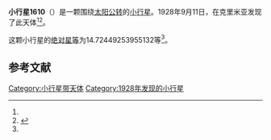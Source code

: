 {{Infobox planet
| bgcolour = #FFFFC0
| name = 1610 Mirnaya
| symbol = 
| image = 
| caption = 
| discovery = yes
| discovery_ref = 
| discoverer = {{link-en|普拉格雅·沙尼|Pelageya Shajn}}
| discovery_site = [[克里米亚|克里米亚]] 
| discovered = 1928年9月11日
| designations = yes
| mp_name = 
| named_after = 
| alt_names = 1928 RT/ 1938 WN / 1964 WD1 / 1972 CF
| mp_category = [[主带小行星|主带小行星]]
| orbit_ref = <ref name="a">[http://ssd.jpl.nasa.gov/sbdb.cgi?sstr=1610 1610 Mirnaya] {{Wayback|url=http://ssd.jpl.nasa.gov/sbdb.cgi?sstr=1610 |date=20210717081733 }}，小行星數據庫瀏覽器（JPL Small-Body Database Browser）－[[美国国家航空航天局|美国国家航空航天局]]喷气推进实验室</ref>
| epoch = 2456400.5 (2013年4月18日更新)
| aphelion = {{convert|2.639651008670783|AU|km|3|abbr=on|lk=out}}
| perihelion = {{convert|1.765726526093453|AU|km|3|abbr=on}}
| semimajor = {{convert|2.202688767382118|AU|km|3|abbr=on}}
| eccentricity = 0.198376751
| period = 1194.065451 [[日|日]]<br />3.27[[儒略年|儒略年]]
| avg_speed = 
| inclination = 2.198896433896195
| asc_node = 359.7701096622101
| mean_anomaly = 
| arg_peri = 14.72449253955132
| satellites = 
| physical_characteristics = yes
| dimensions = 
| mass = 
| density = 
| surface_grav = 
| escape_velocity = 
| sidereal_day = 
| axial_tilt = 
| pole_ecliptic_lat = 
| pole_ecliptic_lon = 
| albedo = 
| temperatures= 
| temp_name1 = 
| mean_temp_1 = 
| max_temp_1 = 
| temp_name2 = 
| max_temp_2 = 
| spectral_type = 
| abs_magnitude = 14.72449253955132
}}

'''小行星1610'''（{{lang-en|1610 Mirnaya}}）是一颗围绕[[太阳|太阳]][[公转|公转]]的[[小行星|小行星]]。1928年9月11日，{{link-en|普拉格雅·沙尼|Pelageya Shajn}}在克里米亚发现了此天体<ref name="a" /><ref>{{cite news|title=小行星列表|url=http://cfa-www.harvard.edu/iau/lists/NumberedMPs.txt|accessdate=2013-07-08|newspaper=哈佛大学|archive-date=2008-05-17|archive-url=https://web.archive.org/web/20080517010638/http://cfa-www.harvard.edu/iau/lists/NumberedMPs.txt|dead-url=no}}</ref>。

这颗小行星的[[绝对星等|绝对星等]]为14.72449253955132等<ref name="a" />。

==参考文献==
{{reflist}}
{{Minor Planet Number|[[小行星1609|小行星1609]]|[[小行星1611|小行星1611]]}}

{{小天体}}

[[Category:小行星带天体|Category:小行星带天体]]
[[Category:1928年发现的小行星|Category:1928年发现的小行星]]

{{asteroid-stub}}